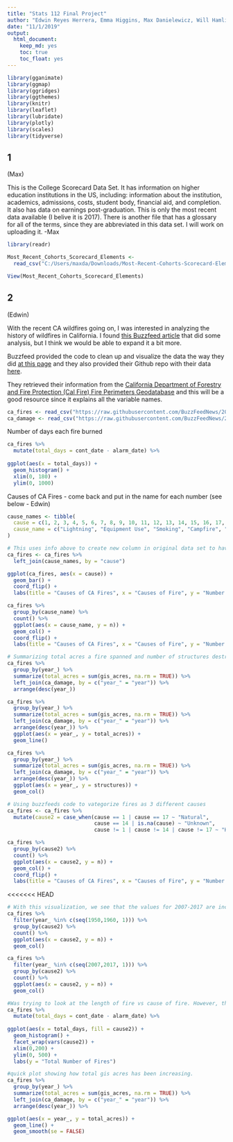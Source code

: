 ```yaml
---
title: "Stats 112 Final Project"
author: "Edwin Reyes Herrera, Emma Higgins, Max Danielewicz, Will Hamlin"
date: "11/1/2019"
output: 
  html_document:
    keep_md: yes
    toc: true
    toc_float: yes
---
```


```r
library(gganimate)
library(ggmap)
library(ggridges)
library(ggthemes)
library(knitr)
library(leaflet)
library(lubridate)
library(plotly)
library(scales)
library(tidyverse)
```


## 1
(Max)

This is the College Scorecard Data Set. It has information on higher education institutions in the US, including: information about the institution, academics, admissions, costs, student body, financial aid, and completion. It also has data on earnings post-graduation. This is only the most recent data available (I belive it is 2017). There is another file that has a glossary for all of the terms, since they are abbreviated in this data set. I will work on uploading it. -Max
```r
library(readr)

Most_Recent_Cohorts_Scorecard_Elements <- 
  read_csv("C:/Users/maxda/Downloads/Most-Recent-Cohorts-Scorecard-Elements.csv")

View(Most_Recent_Cohorts_Scorecard_Elements)
```


## 2
(Edwin)

With the recent CA wildfires going on, I was interested in analyzing the history of wildfires in California. I found [this Buzzfeed article](https://www.buzzfeednews.com/article/peteraldhous/california-wildfires-people-climate) that did some analysis, but I think we would be able to expand it a bit more.

Buzzfeed provided the code to clean up and visualize the data the way they did [at this page](https://buzzfeednews.github.io/2018-07-wildfire-trends/) and they also provided their Github repo with their data [here](https://github.com/BuzzFeedNews/2018-07-wildfire-trends).

They retrieved their information from the [California Department of Forestry and Fire Protection (Cal Fire) Fire Perimeters Geodatabase](https://frap.fire.ca.gov/frap-projects/fire-perimeters/) and this will be a good resource since it explains all the variable names.

```r
ca_fires <- read_csv("https://raw.githubusercontent.com/BuzzFeedNews/2018-07-wildfire-trends/master/data/calfire_frap.csv")
ca_damage <- read_csv("https://raw.githubusercontent.com/BuzzFeedNews/2018-07-wildfire-trends/master/data/calfire_damage.csv")
```

Number of days each fire burned
```r
ca_fires %>% 
  mutate(total_days = cont_date - alarm_date) %>% 
  
ggplot(aes(x = total_days)) +
  geom_histogram() +
  xlim(0, 180) +
  ylim(0, 1000) 
```

Causes of CA Fires - come back and put in the name for each number (see below - Edwin)

```r
cause_names <- tibble(
  cause = c(1, 2, 3, 4, 5, 6, 7, 8, 9, 10, 11, 12, 13, 14, 15, 16, 17, 18, 19),
  cause_name = c("Lightning", "Equipment Use", "Smoking", "Campfire", "Debris", "Railroad", "Arson", "Playing with Fire", "Miscellaneous", "Vehicle", "Power Line", "Firefighter Training", "Non-Firefighter Training", "Unknown/Unidentified", "Structure", "Aircraft", "Volcanic", "Escaped Prescribed Burn", "Illegal Alien Campfire")
)
```

```r
# This uses info above to create new column in original data set to have name for each cause
ca_fires <- ca_fires %>%
  left_join(cause_names, by = "cause")
```


```r
ggplot(ca_fires, aes(x = cause)) +
  geom_bar() +
  coord_flip() +
  labs(title = "Causes of CA Fires", x = "Causes of Fire", y = "Number of Fires")
```

```r
ca_fires %>%
  group_by(cause_name) %>%
  count() %>%
  ggplot(aes(x = cause_name, y = n)) +
  geom_col() +
  coord_flip() +
  labs(title = "Causes of CA Fires", x = "Causes of Fire", y = "Number of Fires")
```


```r
# Summarizing total acres a fire spanned and number of structures destroyed in year
ca_fires %>%
  group_by(year_) %>%
  summarize(total_acres = sum(gis_acres, na.rm = TRUE)) %>%
  left_join(ca_damage, by = c("year_" = "year")) %>%
  arrange(desc(year_))
```

```r
ca_fires %>%
  group_by(year_) %>%
  summarize(total_acres = sum(gis_acres, na.rm = TRUE)) %>%
  left_join(ca_damage, by = c("year_" = "year")) %>%
  arrange(desc(year_)) %>%
  ggplot(aes(x = year_, y = total_acres)) +
  geom_line()

ca_fires %>%
  group_by(year_) %>%
  summarize(total_acres = sum(gis_acres, na.rm = TRUE)) %>%
  left_join(ca_damage, by = c("year_" = "year")) %>%
  arrange(desc(year_)) %>%
  ggplot(aes(x = year_, y = structures)) +
  geom_col()
```

```r
# Using buzzfeeds code to vategorize fires as 3 different causes
ca_fires <- ca_fires %>%
  mutate(cause2 = case_when(cause == 1 | cause == 17 ~ "Natural",
                            cause == 14 | is.na(cause) ~ "Unknown",
                            cause != 1 | cause != 14 | cause != 17 ~ "Human"))
```

```r
ca_fires %>%
  group_by(cause2) %>%
  count() %>%
  ggplot(aes(x = cause2, y = n)) +
  geom_col() +
  coord_flip() +
  labs(title = "Causes of CA Fires", x = "Causes of Fire", y = "Number of Fires")
```
<<<<<<< HEAD

```r
# With this visualization, we see that the values for 2007-2017 are increased across the board. Whereas in 1950-1960, about 400 wildfires were attributed to human intervention, in the latter dataset, that number is closer to 1700. Similarly, natural fires have increased to 1000 from 200.Also, number and proportion of unknown fires has decreased which may point to better detection. 
ca_fires %>%
  filter(year_ %in% c(seq(1950,1960, 1))) %>%
  group_by(cause2) %>%
  count() %>%
  ggplot(aes(x = cause2, y = n)) +
  geom_col()

ca_fires %>%
  filter(year_ %in% c(seq(2007,2017, 1))) %>%
  group_by(cause2) %>%
  count() %>%
  ggplot(aes(x = cause2, y = n)) +
  geom_col()
```


```r
#Was trying to look at the length of fire vs cause of fire. However, there are ~7000 fires that are missing data on their alarm/cont date. 
ca_fires %>% 
  mutate(total_days = cont_date - alarm_date) %>% 
  
ggplot(aes(x = total_days, fill = cause2)) +
  geom_histogram() +
  facet_wrap(vars(cause2)) +
  xlim(0,200) +
  ylim(0, 500) +
  labs(y = "Total Number of Fires")
```
```r
#quick plot showing how total gis acres has been increasing. 
ca_fires %>%
  group_by(year_) %>%
  summarize(total_acres = sum(gis_acres, na.rm = TRUE)) %>%
  left_join(ca_damage, by = c("year_" = "year")) %>%
  arrange(desc(year_)) %>% 

ggplot(aes(x = year_, y = total_acres)) +
  geom_line() +
  geom_smooth(se = FALSE)
```



